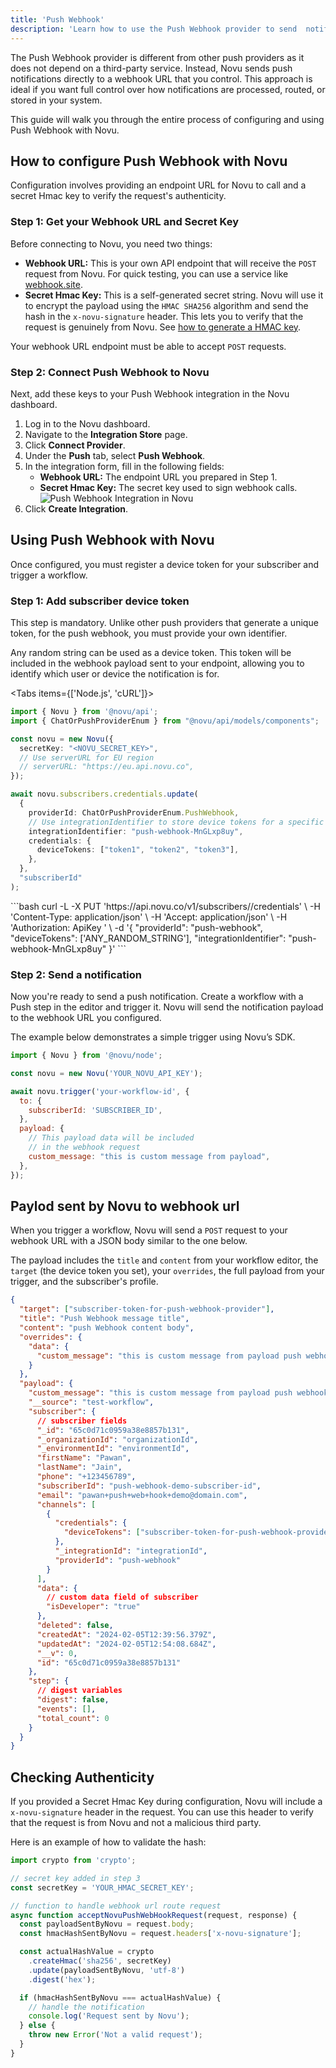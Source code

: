 ```yaml
---
title: 'Push Webhook'
description: 'Learn how to use the Push Webhook provider to send  notifications using Novu'
---
```



The Push Webhook provider is different from other push providers as it does not depend on a third-party service. Instead, Novu sends push notifications directly to a webhook URL that you control. This approach is ideal if you want full control over how notifications are processed, routed, or stored in your system.

This guide will walk you through the entire process of configuring and using Push Webhook with Novu.

## How to configure Push Webhook with Novu

Configuration involves providing an endpoint URL for Novu to call and a secret Hmac key to verify the request's authenticity.

### Step 1: Get your Webhook URL and Secret Key

Before connecting to Novu, you need two things:

* **Webhook URL:** This is your own API endpoint that will receive the `POST` request from Novu. For quick testing, you can use a service like [webhook.site](https://webhook.site/).
* **Secret Hmac Key:** This is a self-generated secret string. Novu will use it to encrypt the payload using the `HMAC SHA256` algorithm and send the hash in the `x-novu-signature` header. This lets you to verify that the request is genuinely from Novu. See [how to generate a HMAC key](/platform/inbox/prepare-for-production#2-generate-hmac-hash-on-the-server-side).

<Callout>Your webhook URL endpoint must be able to accept `POST` requests.</Callout>

### Step 2: Connect Push Webhook to Novu

Next, add these keys to your Push Webhook integration in the Novu dashboard.

1.  Log in to the Novu dashboard.
2.  Navigate to the **Integration Store** page.
3.  Click **Connect Provider**.
4.  Under the **Push** tab, select **Push Webhook**.
5.  In the integration form, fill in the following fields:
    * **Webhook URL:** The endpoint URL you prepared in Step 1.
    * **Secret Hmac Key:** The secret key used to sign webhook calls.
    ![Push Webhook Integration in Novu](/images/channels-and-providers/push/push-webhook/push-webhook-integration.png)
6.  Click **Create Integration**.

## Using Push Webhook with Novu

Once configured, you must register a device token for your subscriber and trigger a workflow.

### Step 1: Add subscriber device token

This step is mandatory. Unlike other push providers that generate a unique token, for the push webhook, you must provide your own identifier.

Any random string can be used as a device token. This token will be included in the webhook payload sent to your endpoint, allowing you to identify which user or device the notification is for.

<Tabs items={['Node.js', 'cURL']}>
  <Tab value="Node.js">
```typescript
import { Novu } from '@novu/api';
import { ChatOrPushProviderEnum } from "@novu/api/models/components";

const novu = new Novu({
  secretKey: "<NOVU_SECRET_KEY>",
  // Use serverURL for EU region
  // serverURL: "https://eu.api.novu.co",
});

await novu.subscribers.credentials.update(
  {
    providerId: ChatOrPushProviderEnum.PushWebhook,
    // Use integrationIdentifier to store device tokens for a specific integration
    integrationIdentifier: "push-webhook-MnGLxp8uy",
    credentials: {
      deviceTokens: ["token1", "token2", "token3"],
    },
  },
  "subscriberId"
);
```
  </Tab>
  <Tab title="cURL">
```bash
curl -L -X PUT 'https://api.novu.co/v1/subscribers/<SUBSCRIBER_ID>/credentials' \
-H 'Content-Type: application/json' \
-H 'Accept: application/json' \
-H 'Authorization: ApiKey <NOVU_SECRET_KEY>' \
-d '{
  "providerId": "push-webhook",
  "deviceTokens": ['ANY_RANDOM_STRING'],
  "integrationIdentifier": "push-webhook-MnGLxp8uy"
}'
```
  </Tab>
</Tabs>

### Step 2: Send a notification

Now you're ready to send a push notification. Create a workflow with a Push step in the editor and trigger it. Novu will send the notification payload to the webhook URL you configured.

The example below demonstrates a simple trigger using Novu’s SDK.

```jsx
import { Novu } from '@novu/node';

const novu = new Novu('YOUR_NOVU_API_KEY');

await novu.trigger('your-workflow-id', {
  to: {
    subscriberId: 'SUBSCRIBER_ID',
  },
  payload: {
    // This payload data will be included
    // in the webhook request
    custom_message: "this is custom message from payload",
  },
});
```

## Paylod sent by Novu to webhook url

When you trigger a workflow, Novu will send a `POST` request to your webhook URL with a JSON body similar to the one below.

The payload includes the `title` and `content` from your workflow editor, the `target` (the device token you set), your `overrides`, the full payload from your trigger, and the subscriber's profile.

```json
{
  "target": ["subscriber-token-for-push-webhook-provider"],
  "title": "Push Webhook message title",
  "content": "push Webhook content body",
  "overrides": {
    "data": {
      "custom_message": "this is custom message from payload push webhook demo"
    }
  },
  "payload": {
    "custom_message": "this is custom message from payload push webhook demo",
    "__source": "test-workflow",
    "subscriber": {
      // subscriber fields
      "_id": "65c0d71c0959a38e8857b131",
      "_organizationId": "organizationId",
      "_environmentId": "environmentId",
      "firstName": "Pawan",
      "lastName": "Jain",
      "phone": "+123456789",
      "subscriberId": "push-webhook-demo-subscriber-id",
      "email": "pawan+push+web+hook+demo@domain.com",
      "channels": [
        {
          "credentials": {
            "deviceTokens": ["subscriber-token-for-push-webhook-provider"]
          },
          "_integrationId": "integrationId",
          "providerId": "push-webhook"
        }
      ],
      "data": {
        // custom data field of subscriber
        "isDeveloper": "true"
      },
      "deleted": false,
      "createdAt": "2024-02-05T12:39:56.379Z",
      "updatedAt": "2024-02-05T12:54:08.684Z",
      "__v": 0,
      "id": "65c0d71c0959a38e8857b131"
    },
    "step": {
      // digest variables
      "digest": false,
      "events": [],
      "total_count": 0
    }
  }
}
```

## Checking Authenticity

If you provided a Secret Hmac Key during configuration, Novu will include a `x-novu-signature` header in the request. You can use this header to verify that the request is from Novu and not a malicious third party.

Here is an example of how to validate the hash:

```typescript
import crypto from 'crypto';

// secret key added in step 3
const secretKey = 'YOUR_HMAC_SECRET_KEY';

// function to handle webhook url route request
async function acceptNovuPushWebHookRequest(request, response) {
  const payloadSentByNovu = request.body;
  const hmacHashSentByNovu = request.headers['x-novu-signature'];

  const actualHashValue = crypto
    .createHmac('sha256', secretKey)
    .update(payloadSentByNovu, 'utf-8')
    .digest('hex');

  if (hmacHashSentByNovu === actualHashValue) {
    // handle the notification
    console.log('Request sent by Novu');
  } else {
    throw new Error('Not a valid request');
  }
}
```